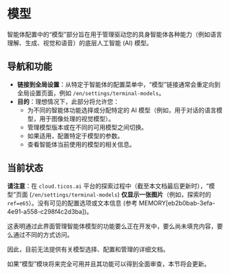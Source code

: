 # 模型

智能体配置中的“模型”部分旨在用于管理驱动您的具身智能体各种能力（例如语言理解、生成、视觉和语音）的底层人工智能 (AI) 模型。

## 导航和功能

- **链接到全局设置**：从特定于智能体的配置菜单中，“模型”链接通常会重定向到全局设置页面，例如 `/en/settings/terminal-models`。
- **目的**：理想情况下，此部分将允许您：
    - 为不同的智能体功能选择或分配特定的 AI 模型（例如，用于对话的语言模型，用于图像处理的视觉模型）。
    - 管理模型版本或在不同的可用模型之间切换。
    - 如果适用，配置特定于模型的参数。
    - 查看智能体当前使用的模型的相关信息。

## 当前状态

**请注意**：在 `cloud.ticos.ai` 平台的探索过程中（截至本文档最后更新时），“模型”页面 (`/en/settings/terminal-models`) **仅显示一张图片**（例如，探索时的 `ref=e65`）。没有可见的配置选项或文本信息 (参考 MEMORY[eb2b0bab-3efa-4e91-a558-c298f4c2d3ba])。

这表明通过此界面管理智能体模型的功能要么正在开发中，要么尚未填充内容，要么通过不同的方式访问。

因此，目前无法提供有关模型选择、配置和管理的详细文档。

如果“模型”模块将来完全可用并且其功能可以得到全面审查，本节将会更新。
